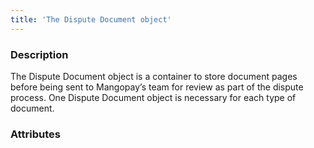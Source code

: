 ```yaml
---
title: 'The Dispute Document object'
---
```


  
### Description
The Dispute Document object is a container to store document pages before being sent to Mangopay’s team for review as part of the dispute process. One Dispute Document object is necessary for each type of document.  

### Attributes  

<DisputeId />  

<Type10 />  

<Id />  

<Tag1 />  

<CreationDate />  

<ProcessedDate />  

<Status11 />  

<RefusedReasonType1 />  

<RefusedReasonMessage1Response />